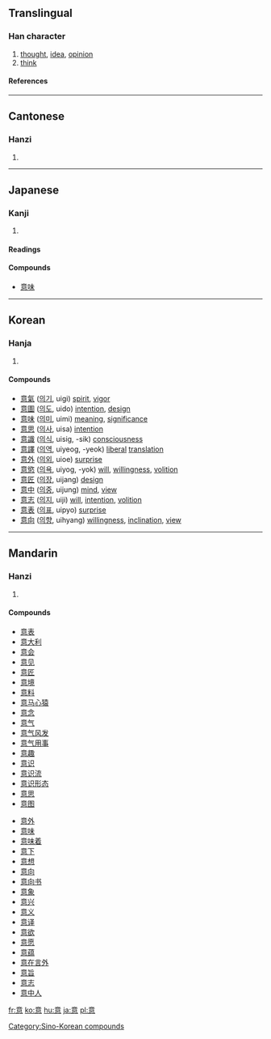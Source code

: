 ==Translingual==

===Han character===
{{Han char|rn=61|rad=心|as=09|sn=13|four=0033<sub>6</sub>|canj=卜廿日心 (YTAP)}}
# [[thought]], [[idea]], [[opinion]]
# [[think]]

====References====
{{Han ref|kx=0394.220|dkj=10921|dj=0730.280|hdz=42323.030|uh=610F|ud=24847|bh=B74E|bd=46926}}

----
==Cantonese==

===Hanzi===
{{yue-hanzi|jyut=|y=yi3}}
# {{defn|Cantonese}}

----
==Japanese==

===Kanji===
{{ja-kanji|grade=3|rs=心09}}
# {{defn|Japanese}} 

====Readings====
{{ja-readings|on=[[い]] (i)|kun=[[こころ]] (kokoro), [[おもい]] (omoi), [[おもう]] (omou)}}

====Compounds====
*[[意味]]

----
==Korean==

===Hanja===
{{ko-hanja|hangeul=의|eumhun=|rv=ui|mr=ŭi|y=uy}}
# {{defn|Korean}}

====Compounds====
*[[意氣|意]][[氣]] ([[의기]], uigi) [[spirit]], [[vigor]]
*[[意圖|意]][[圖]] ([[의도]], uido) [[intention]], [[design]]
*[[意味|意]][[味]] ([[의미]], uimi) [[meaning]], [[significance]]
*[[意思|意]][[思]] ([[의사]], uisa) [[intention]]
*[[意識|意]][[識]] ([[의식]], uisig, -sik) [[consciousness]]
*[[意譯|意]][[譯]] ([[의역]], uiyeog, -yeok) [[liberal]] [[translation]]
*[[意外|意]][[外]] ([[의외]], uioe) [[surprise]]
*[[意慾|意]][[慾]] ([[의욕]], uiyog, -yok) [[will]], [[willing]]ness, [[volition]]
*[[意匠|意]][[匠]] ([[의장]], uijang) [[design]]
*[[意中|意]][[中]] ([[의중]], uijung) [[mind]], [[view]]
*[[意志|意]][[志]] ([[의지]], uiji) [[will]], [[intention]], [[volition]]
*[[意表|意]][[表]] ([[의표]], uipyo) [[surprise]]
*[[意向|意]][[向]] ([[의향]], uihyang) [[willing]]ness, [[inclination]], [[view]]

[[Category:Sino-Korean compounds]]

----

==Mandarin==

===Hanzi===
{{cmn-hanzi|pin=[[yì]] (yi4)|wg=i<sup>4</sup>}}
# {{defn|Mandarin}}

====Compounds====
{{top2}}
*[[意表]]
*[[意大利]]
*[[意会]]
*[[意见]]
*[[意匠]]
*[[意境]]
*[[意料]]
*[[意马心猿]]
*[[意念]]
*[[意气]]
*[[意气风发]]
*[[意气用事]]
*[[意趣]]
*[[意识]]
*[[意识流]]
*[[意识形态]]
*[[意思]]
*[[意图]]
{{mid2}}
*[[意外]]
*[[意味]]
*[[意味着]]
*[[意下]]
*[[意想]]
*[[意向]]
*[[意向书]]
*[[意象]]
*[[意兴]]
*[[意义]]
*[[意译]]
*[[意欲]]
*[[意愿]]
*[[意蕴]]
*[[意在言外]]
*[[意旨]]
*[[意志]]
*[[意中人]]
{{bottom}}

[[fr:意]]
[[ko:意]]
[[hu:意]]
[[ja:意]]
[[pl:意]]